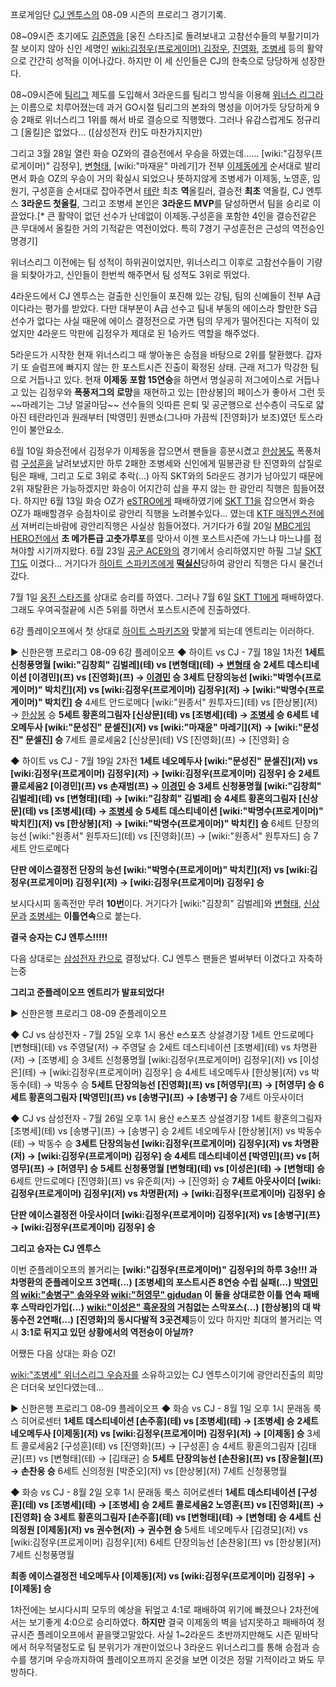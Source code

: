 프로게임단 [[CJ 엔투스]]의 08-09 시즌의 프로리그 경기기록.

08~09시즌 초기에도 [[김준영]]을 [웅진 스타즈]로 돌려보내고 고참선수들의 부활기미가 잘 보이지 않아 신인 세명인 [[wiki:김정우(프로게이머) 김정우]], [[진영화]], [[조병세]] 등의 활약으로 간간히 성적을 이어나갔다. 하지만 이 세 신인들은 CJ의 한축으로 당당하게 성장한다.

08~09시즌에 [[팀리그]] 제도를 도입해서 3라운드를 팀리그 방식을 이용해 [[위너스 리그]]라는 이름으로 치루어졌는데 과거 GO시절 팀리그의 본좌의 명성을 이어가듯 당당하게 9승 2패로 위너스리그 1위를 해서 바로 결승으로 직행했다. 그러나 유감스럽게도 정규리그 [올킬]은 없었다... ([삼성전자 칸]도 마찬가지지만)

그리고 3월 28일 열린 화승 OZ와의 결승전에서 우승을 하였는데...... [wiki:"김정우(프로게이머)" 김정우], [[변형태]], [wiki:"마재윤" 마레기]가 전부 [[이제동]]에게 순서대로 발리면서 화승 OZ의 우승이 거의 확실시 되었으나 뜻하지않게 조병세가 이제동, 노영훈, 임원기, 구성훈을 순서대로 잡아주면서 [[테란]] 최초 '''역'''올킬러, 결승전 '''최초''' 역올킬, CJ 엔투스 '''3라운드 첫올킬''', 그리고 조병세 본인은 '''3라운드 MVP'''를 달성하면서 팀을 승리로 이끌었다.[* 큰 활약이 없던 선수가 난데없이 이제동.구성훈을 포함한 4인을 결승전같은 큰 무대에서 올킬한 거의 기적같은 역전이었다. 특히 7경기 구성훈전은 근성의 역전승인 명경기]

위너스리그 이전에는 팀 성적이 하위권이었지만, 위너스리그 이후로 고참선수들이 기량을 되찾아가고, 신인들이 한번씩 해주면서 팀 성적도 3위로 뛰었다.

4라운드에서 CJ 엔투스는 걸출한 신인들이 포진해 있는 강팀, 팀의 신예들이 전부 A급이다라는 평가를 받았다. 다만 대부분이 A급 선수고 팀내 부동의 에이스라 할만한 S급 선수가 없다는 사실 때문에 에이스 결정전으로 가면 팀의 무게가 떨어진다는 지적이 있었지만 4라운드 막판에 김정우가 제대로 된 1승카드 역할을 해주었다.

5라운드가 시작한 현재 위너스리그 때 쌓아놓은 승점을 바탕으로 2위를 탈환했다. 갑자기 또 슬럼프에 빠지지 않는 한 포스트시즌 진출이 확정된 상태. 근래 저그가 막강한 팀으로 거듭나고 있다. 현재 '''이제동 포함 15연승'''을 하면서 명실공히 저그에이스로 거듭나고 있는 김정우와 '''폭풍저그의 로망'''을 재현하고 있는 [한상봉]의 페이스가 좋아서 그런 듯 ~~마레기는 그냥 얼굴마담~~ 선수들의 잇따른 은퇴 및 공군행으로 선수층이 극도로 얇아진 테란라인과 원래부터 [박영민] 원맨쇼(그나마 가끔씩 [진영화]가 보조)였던 토스라인이 불안요소. 

6월 10일 화승전에서 김정우가 이제동을 잡으면서 팬들을 흥분시켰고 [[한상봉]]도 폭풍처럼 [[구성훈]]을 날려보냈지만 하루 2패한 조병세와 신인에게 밀봉관광 탄 진영화의 삽질로 팀은 패배, 그리고 도로 3위로 추락(...) 아직 SKT와의 5라운드 경기가 남아있기 때문에 2위 재탈환은 가능하겠지만 화승이 어지간히 삽을 푸지 않는 한 광안리 직행은 힘들어졌다. 하지만 6월 13일 화승 OZ가 [[eSTRO]]에게 패배하였기에 [[SKT T1]]을 잡으면서 화승 OZ가 패배할경우 승점차이로 광안리 직행을 노려볼수있다... 였는데 [[KTF 매직엔스]]전에서 져버리는바람에 광안리직행은 사실상 힘들어졌다. 거기다가 6월 20일 [[MBC게임 HERO]]전에서 '''초 메가톤급 고춧가루포'''를 맞아서 이젠 포스트시즌에 가느냐 마느냐를 점쳐야할 시기까지왔다. 6월 23일 [[공군 ACE]]와의 경기에서 승리하였지만 하필 그날 [[SKT T1]]도 이겼다... 거기다가 [[하이트 스파키즈]]에게 '''[[떡실신]]'''당하여 광안리 직행은 다시 물건너갔다.

7월 1일 [[웅진 스타즈]]를 상대로 승리를 하였다. 그러나 7월 6일 [[SKT T1]]에게 패배하였다. 그래도 우여곡절끝에 시즌 5위를 하면서 포스트시즌에 진출하였다.

6강 플레이오프에서 첫 상대로 [[하이트 스파키즈]]와 맞붙게 되는데 엔트리는 이러하다.

▶ 신한은행 프로리그 08-09 6강 플레이오프
◆ 하이트 vs CJ - 7월 18일 1차전
'''1세트 신청풍명월 [wiki:"김창희" 김벌레](테) vs [변형태](테) → [[변형태]] 승'''
'''2세트 데스티네이션 [이경민](프) vs [진영화](프) → [[이경민]] 승'''
'''3세트 단장의능선 [wiki:"박명수(프로게이머)" 박치킨](저) vs [wiki:김정우(프로게이머) 김정우](저) → [wiki:"박명수(프로게이머)" 박치킨] 승'''
4세트 안드로메다 [wiki:"원종서" 원투자드](테) vs [한상봉](저) → [[한상봉]] 승
'''5세트 황혼의그림자 [신상문](테) vs [조병세](테) → [[조병세]] 승'''
'''6세트 네오메두사 [wiki:"문성진" 문셀진](저) vs [wiki:"마재윤" 마레기](저) → [wiki:"문성진" 문셀진] 승'''
7세트 콜로세움2 [신상문](테) VS [진영화](프) → [진영화] 승

◆ 하이트 vs CJ - 7월 19일 2차전
'''1세트 네오메두사 [wiki:"문성진" 문셀진](저) vs [wiki:김정우(프로게이머) 김정우](저) → [wiki:김정우(프로게이머) 김정우] 승'''
'''2세트 콜로세움2 [이경민](프) vs 손재범(프) → [[이경민]] 승'''
'''3세트 신청풍명월 [wiki:"김창희" 김벌레](테) vs [변형태](테) → [wiki:"김창희" 김벌레] 승'''
'''4세트 황혼의그림자 [신상문](테) vs [조병세](테) → [[조병세]] 승'''
'''5세트 데스티네이션 [wiki:"박명수(프로게이머)" 박치킨](저) vs [한상봉](저) → [wiki:"박명수(프로게이머)" 박치킨] 승'''
6세트 단장의능선 [wiki:"원종서" 원투자드](테) vs [진영화](프) → [wiki:"원종서" 원투자드] 승
7세트 안드로메다

'''단판 에이스결정전 단장의 능선 [wiki:"박명수(프로게이머)" 박치킨](저) vs [wiki:김정우(프로게이머) 김정우](저) → [wiki:김정우(프로게이머) 김정우] 승'''

보시다시피 동족전만 무려 '''10번'''이다. 거기다가 [wiki:"김창희" 김벌레]와 [[변형태]], [[신상문]]과 [[조병세]]는 '''이틀연속'''으로 붙는다.

'''결국 승자는 CJ 엔투스!!!!!'''

다음 상대로는 [[삼성전자 칸]]으로 결정났다. CJ 엔투스 팬들은 벌써부터 이겼다고 자축하는중

'''그리고 준플레이오프 엔트리가 발표되었다!'''

▶ 신한은행 프로리그 08-09 준플레이오프

◆ CJ vs 삼성전자 - 7월 25일 오후 1시 용산 e스포츠 상설경기장
1세트 안드로메다 [변형태](테) vs 주영달(저) → 주영달 승
2세트 데스티네이션 [조병세](테) vs 차명환(저) → [조병세] 승
3세트 신청풍명월 [wiki:김정우(프로게이머) 김정우](저) vs [이성은](테) → [wiki:김정우(프로게이머) 김정우] 승
4세트 네오메두사 [한상봉](저) vs 박동수(테) → 박동수 승
'''5세트 단장의능선 [진영화](프) vs [허영무](프) → [허영무] 승'''
'''6세트 황혼의그림자 [박영민](프) vs [송병구](프) → [송병구] 승'''
7세트 아웃사이더

◆ CJ vs 삼성전자 - 7월 26일 오후 1시 용산 e스포츠 상설경기장
1세트 황혼의그림자 [조병세](테) vs [송병구](프) → [송병구] 승
2세트 네오메두사 [한상봉](저) vs 박동수(테) → 박동수 승
'''3세트 단장의능선 [wiki:김정우(프로게이머) 김정우](저) vs 차명환(저) → [wiki:김정우(프로게이머) 김정우] 승'''
'''4세트 데스티네이션 [박영민](프) vs [허영무](프) → [허영무] 승'''
'''5세트 신청풍명월 [변형태](테) vs [이성은](테) → [변형태] 승'''
6세트 안드로메다 [진영화](프) vs 유준희(저) → [진영화] 승
'''7세트 아웃사이더 [wiki:김정우(프로게이머) 김정우](저) vs 차명환(저) → [wiki:김정우(프로게이머) 김정우] 승'''

'''단판 에이스결정전 아웃사이더 [wiki:김정우(프로게이머) 김정우](저) vs [송병구](프} → [wiki:김정우(프로게이머) 김정우] 승'''

'''그리고 승자는 CJ 엔투스'''

이번 준플레이오프의 볼거리는
'''[wiki:"김정우(프로게이머)" 김정우]의 하루 3승!!! 과 차명환의 준플레이오프 3연패(...)'''
'''[조병세]의 포스트시즌 8연승 수립 실패(...)'''
'''[[박영민]]의 [[wiki:"송병구" 송와우]]와 [[wiki:"허영무" gjdudan]] 이 둘을 상대로한 이틀 연속 패배 후 스막라인가입(...)'''
'''[[wiki:"이성은" 흑운장]]의 거침없는 스막포스(...)'''
'''[한상봉]의 대 박동수전 2연패(...)'''
'''[진영화]의 동시다발적 3곳견제'''등이 있다
하지만 최대의 볼거리는 역시 '''3:1로 뒤지고 있던 상황에서의 역전승이 아닐까?'''

어쨌든 다음 상대는 화승 OZ! 

[[wiki:"조병세" 위너스리그 우승자]]를 소유하고있는 CJ 엔투스이기에 광안리진출의 희망은 더더욱 보인다였는데...

▶ 신한은행 프로리그 08-09 플레이오프
◆ 화승 vs CJ - 8월 1일 오후 1시 문래동 룩스 히어로센터
'''1세트 데스티네이션 [손주흥](테) vs [조병세](테) → [조병세] 승'''
'''2세트 네오메두사 [이제동](저) vs [wiki:김정우(프로게이머) 김정우](저) → [이제동] 승'''
3세트 콜로세움2 [구성훈](테) vs [진영화](프) → [구성훈] 승
4세트 황혼의그림자 [김태균](프) vs [변형태](테) → [김태균] 승
'''5세트 단장의능선 [손찬웅](프) vs [장윤철](프) → 손찬웅 승'''
6세트 신의정원 [박준오](저) vs [한상봉](저)
7세트 신청풍명월

◆ 화승 vs CJ - 8월 2일 오후 1시 문래동 룩스 히어로센터
'''1세트 데스티네이션 [구성훈](테) vs [조병세](테) → [조병세] 승'''
'''2세트 콜로세움2 노영훈(프) vs [진영화](프) → [진영화] 승'''
'''3세트 황혼의그림자 [손주흥](테) vs [변형태](테) → [변형태] 승'''
'''4세트 신의정원 [이제동](저) vs 권수현(저) → 권수현 승'''
5세트 네오메두사 [김경모](저) vs [wiki:김정우(프로게이머) 김정우](저)
6세트 단장의능선 [손찬웅](프) vs [한상봉](저)
7세트 신청풍명월

'''최종 에이스결정전 네오메두사 [이제동](저) vs [wiki:김정우(프로게이머) 김정우] → [이제동] 승'''

1차전에는 보시다시피 모두의 예상을 뒤엎고 4:1로 패배하여 위기에 빠졌으나 2차전에서는 보기좋게 4:0으로 승리하였다. '''하지만''' 결국 이제동의 벽을 넘지못하고 패배하여 정규시즌 플레이오프에서 끝을맺고말았다. 사실 1~2라운드 초반까지만해도 시즌 밑바닥에서 허우적댈정도로 팀 분위기가 개판이었으나 3라운드 위너스리그를 통해 승점과 승수를 챙기며 우승까지하여 플레이오프까지 온것을 보면 이것은 정말 기적이라고 봐도 무방하다.
